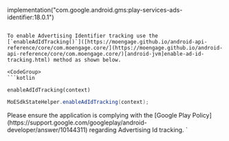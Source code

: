 implementation("com.google.android.gms:play-services-ads-identifier:18.0.1")
```

To enable Advertising Identifier tracking use the [`enableAdIdTracking()`]([https://moengage.github.io/android-api-reference/core/com.moengage.core/](https://moengage.github.io/android-api-reference/core/com.moengage.core/)[android-jvm]enable-ad-id-tracking.html) method as shown below.

<CodeGroup>
```kotlin

enableAdIdTracking(context)
```
```java
MoESdkStateHelper.enableAdIdTracking(context);
```
</CodeGroup>

<Info>
Please ensure the application is complying with the [Google Play Policy](https://support.google.com/googleplay/android-developer/answer/10144311) regarding Advertising Id tracking.
</Info>
`
